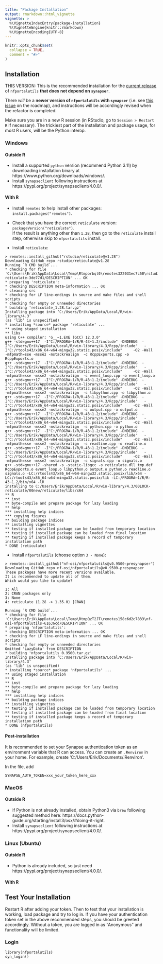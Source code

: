 ```yaml
---
title: "Package Installation"
output: rmarkdown::html_vignette
vignette: >
  %\VignetteIndexEntry{package-installation}
  %\VignetteEngine{knitr::rmarkdown}
  %\VignetteEncoding{UTF-8}
---
```


```r
knitr::opts_chunk$set(
  collapse = TRUE,
  comment = "#>"
)
```

## Installation {.tabset}

THIS VERSION:
This is the recommended installation for the [current release](https://github.com/nf-osi/nfportalutils/releases/tag/v0.9500-presynapser) of `nfportalutils` **that does not depend on `synapser`**.

There *will* be a **newer version of `nfportalutils` with `synapser`** (i.e. see [this issue](https://github.com/nf-osi/nfportalutils/issues/94) on the roadmap), and instructions will be accordingly revised when the refactor is completed.

Make sure you are in a new R session (in RStudio, go to `Session > Restart R` if necessary). 
The trickiest part of the installation and package usage, for most R users, will be the Python interop. 

### Windows

#### Outside R

- Install a supported `python` version (recommend Python 3.11) by downloading installation binary at https://www.python.org/downloads/windows/.
- Install `synapseclient` following instructions at https://pypi.org/project/synapseclient/4.0.0/.

#### With R
- Install `remotes` to help install other packages: 
`install.packages("remotes")`.

- Check that you have the correct `reticulate` version: 
`packageVersion("reticulate")`.  
If the result is anything other than `1.28`, then go to the `reticulate` install step, otherwise skip to `nfportalutils` install.

- Install `reticulate`:
```
> remotes::install_github("rstudio/reticulate@v1.28")
Downloading GitHub repo rstudio/reticulate@v1.28
Running `R CMD build`...
* checking for file 'C:\Users\Erik\AppData\Local\Temp\Rtmporbql0\remotes322031ec7c50\rstudio-reticulate-3de77d1/DESCRIPTION' ... OK
* preparing 'reticulate':
* checking DESCRIPTION meta-information ... OK
* cleaning src
* checking for LF line-endings in source and make files and shell scripts
* checking for empty or unneeded directories
* building 'reticulate_1.28.tar.gz'
Installing package into ‘C:/Users/Erik/AppData/Local/R/win-library/4.3’
(as ‘lib’ is unspecified)
* installing *source* package 'reticulate' ...
** using staged installation
** libs
using C++ compiler: 'G__~1.EXE (GCC) 12.3.0'
g++ -std=gnu++17  -I"C:/PROGRA~1/R/R-43~1.2/include" -DNDEBUG  -I'C:/Users/Erik/AppData/Local/R/win-library/4.3/Rcpp/include'   -I"C:/rtools43/x86_64-w64-mingw32.static.posix/include"     -O2 -Wall  -mfpmath=sse -msse2 -mstackrealign  -c RcppExports.cpp -o RcppExports.o
g++ -std=gnu++17  -I"C:/PROGRA~1/R/R-43~1.2/include" -DNDEBUG  -I'C:/Users/Erik/AppData/Local/R/win-library/4.3/Rcpp/include'   -I"C:/rtools43/x86_64-w64-mingw32.static.posix/include"     -O2 -Wall  -mfpmath=sse -msse2 -mstackrealign  -c event_loop.cpp -o event_loop.o
g++ -std=gnu++17  -I"C:/PROGRA~1/R/R-43~1.2/include" -DNDEBUG  -I'C:/Users/Erik/AppData/Local/R/win-library/4.3/Rcpp/include'   -I"C:/rtools43/x86_64-w64-mingw32.static.posix/include"     -O2 -Wall  -mfpmath=sse -msse2 -mstackrealign  -c libpython.cpp -o libpython.o
g++ -std=gnu++17  -I"C:/PROGRA~1/R/R-43~1.2/include" -DNDEBUG  -I'C:/Users/Erik/AppData/Local/R/win-library/4.3/Rcpp/include'   -I"C:/rtools43/x86_64-w64-mingw32.static.posix/include"     -O2 -Wall  -mfpmath=sse -msse2 -mstackrealign  -c output.cpp -o output.o
g++ -std=gnu++17  -I"C:/PROGRA~1/R/R-43~1.2/include" -DNDEBUG  -I'C:/Users/Erik/AppData/Local/R/win-library/4.3/Rcpp/include'   -I"C:/rtools43/x86_64-w64-mingw32.static.posix/include"     -O2 -Wall  -mfpmath=sse -msse2 -mstackrealign  -c python.cpp -o python.o
g++ -std=gnu++17  -I"C:/PROGRA~1/R/R-43~1.2/include" -DNDEBUG  -I'C:/Users/Erik/AppData/Local/R/win-library/4.3/Rcpp/include'   -I"C:/rtools43/x86_64-w64-mingw32.static.posix/include"     -O2 -Wall  -mfpmath=sse -msse2 -mstackrealign  -c readline.cpp -o readline.o
g++ -std=gnu++17  -I"C:/PROGRA~1/R/R-43~1.2/include" -DNDEBUG  -I'C:/Users/Erik/AppData/Local/R/win-library/4.3/Rcpp/include'   -I"C:/rtools43/x86_64-w64-mingw32.static.posix/include"     -O2 -Wall  -mfpmath=sse -msse2 -mstackrealign  -c signals.cpp -o signals.o
g++ -std=gnu++17 -shared -s -static-libgcc -o reticulate.dll tmp.def RcppExports.o event_loop.o libpython.o output.o python.o readline.o signals.o -LC:/rtools43/x86_64-w64-mingw32.static.posix/lib/x64 -LC:/rtools43/x86_64-w64-mingw32.static.posix/lib -LC:/PROGRA~1/R/R-43~1.2/bin/x64 -lR
installing to C:/Users/Erik/AppData/Local/R/win-library/4.3/00LOCK-reticulate/00new/reticulate/libs/x64
** R
** inst
** byte-compile and prepare package for lazy loading
** help
*** installing help indices
*** copying figures
** building package indices
** installing vignettes
** testing if installed package can be loaded from temporary location
** testing if installed package can be loaded from final location
** testing if installed package keeps a record of temporary installation path
* DONE (reticulate)
```

- Install `nfportalutils` (choose option `3 - None`): 
```
> remotes::install_github("nf-osi/nfportalutils@v0.9500-presynapser")
Downloading GitHub repo nf-osi/nfportalutils@v0.9500-presynapser
These packages have more recent versions available.
It is recommended to update all of them.
Which would you like to update?

1: All                               
2: CRAN packages only                
3: None                              
4: reticulate (1.28 -> 1.35.0) [CRAN]
```

```
Running `R CMD build`...
* checking for file 'C:\Users\Erik\AppData\Local\Temp\RtmpQzT2JT\remotes158c6d2c7833\nf-osi-nfportalutils-61636cd/DESCRIPTION' ... OK
* preparing 'nfportalutils':
* checking DESCRIPTION meta-information ... OK
* checking for LF line-endings in source and make files and shell scripts
* checking for empty or unneeded directories
Omitted 'LazyData' from DESCRIPTION
* building 'nfportalutils_0.9500.tar.gz'
Installing package into ‘C:/Users/Erik/AppData/Local/R/win-library/4.3’
(as ‘lib’ is unspecified)
* installing *source* package 'nfportalutils' ...
** using staged installation
** R
** inst
** byte-compile and prepare package for lazy loading
** help
*** installing help indices
** building package indices
** installing vignettes
** testing if installed package can be loaded from temporary location
** testing if installed package can be loaded from final location
** testing if installed package keeps a record of temporary installation path
* DONE (nfportalutils)
```


#### Post-installation

It is recommended to set your Synapse authentication token as an environment variable that R can access.
You can create an `.Renviron` in your home. For example, create 'C:/Users/Erik/Documents/.Renviron'.

In the file, add 
```
SYNAPSE_AUTH_TOKEN=xxx_your_token_here_xxx
```

### MacOS

#### Outside R

- If Python is not already installed, obtain Python3 via `brew` following suggested method here: https://docs.python-guide.org/starting/install3/osx/#doing-it-right.
- Install `synapseclient` following instructions at https://pypi.org/project/synapseclient/4.0.0/.

### Linux (Ubuntu)

#### Outside R
- Python is already included, so just need https://pypi.org/project/synapseclient/4.0.0/.  

#### With R



## Test Your Installation

Restart R after adding your token. 
Then to test that your installation is working, load package and try to log in. 
If you have your authentication token set in the above recommended steps, you should be greeted accordingly. 
Without a token, you are logged in as "Anonymous" and functionality will be limited. 

### Login

```
library(nfportalutils)
syn_login()
```



